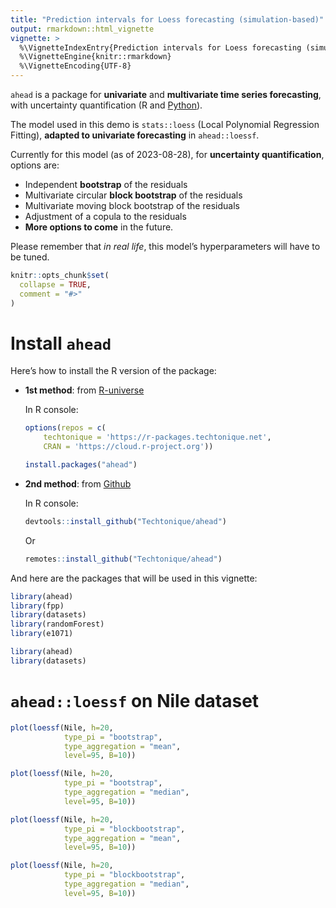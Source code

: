```yaml
---
title: "Prediction intervals for Loess forecasting (simulation-based)"
output: rmarkdown::html_vignette
vignette: >
  %\VignetteIndexEntry{Prediction intervals for Loess forecasting (simulation-based)}
  %\VignetteEngine{knitr::rmarkdown}
  %\VignetteEncoding{UTF-8}
---
```


`ahead` is a package for **univariate** and **multivariate time series forecasting**, with uncertainty quantification (R and [Python](https://techtonique.github.io/ahead_python/)).

The model used in this demo is `stats::loess` (Local Polynomial Regression Fitting), 
**adapted to univariate forecasting** in `ahead::loessf`. 

Currently for this model (as of 2023-08-28), for **uncertainty quantification**, options are:

-   Independent **bootstrap** of the residuals
-   Multivariate circular **block bootstrap** of the residuals
-   Multivariate moving block bootstrap of the residuals
-   Adjustment of a copula to the residuals
-   **More options to come** in the future.

Please remember that _in real life_, this model's hyperparameters will have to be tuned.

```r
knitr::opts_chunk$set(
  collapse = TRUE,
  comment = "#>"
)
```

# Install `ahead`

Here's how to install the R version of the package:

-   **1st method**: from [R-universe](https://r-packages.techtonique.net)

    In R console:

    ``` r
    options(repos = c(
        techtonique = 'https://r-packages.techtonique.net',
        CRAN = 'https://cloud.r-project.org'))

    install.packages("ahead")
    ```

-   **2nd method**: from [Github](https://github.com/Techtonique/ahead)

    In R console:

    ``` r
    devtools::install_github("Techtonique/ahead")
    ```

    Or

    ``` r
    remotes::install_github("Techtonique/ahead")
    ```

And here are the packages that will be used in this vignette:

```r
library(ahead)
library(fpp)
library(datasets)
library(randomForest)
library(e1071)
```

``` r
library(ahead)
library(datasets)
```

# `ahead::loessf` on Nile dataset 

```r
plot(loessf(Nile, h=20, 
            type_pi = "bootstrap",
            type_aggregation = "mean",
            level=95, B=10))
```

```r
plot(loessf(Nile, h=20, 
            type_pi = "bootstrap",
            type_aggregation = "median",
            level=95, B=10))
```

```r
plot(loessf(Nile, h=20, 
            type_pi = "blockbootstrap",
            type_aggregation = "mean",
            level=95, B=10))
```

```r
plot(loessf(Nile, h=20, 
            type_pi = "blockbootstrap",
            type_aggregation = "median",
            level=95, B=10))
```

